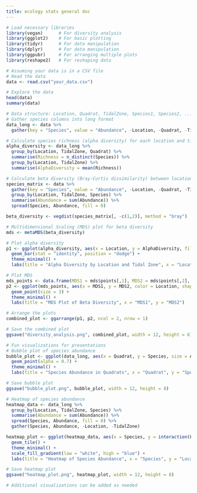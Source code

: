 ```yaml
---
title: ecology stats general doc
---
```


```r
# Load necessary libraries
library(vegan)      # For diversity analysis
library(ggplot2)    # For basic plotting
library(tidyr)      # For data manipulation
library(dplyr)      # For data manipulation
library(ggpubr)     # For arranging multiple plots
library(reshape2)   # For reshaping data
```

```r
# Assuming your data is in a CSV file
# Read the data
data <- read.csv("your_data.csv")
```

```r
# Explore the data
head(data)
summary(data)
```

```r
# Data structure: Location, Quadrat, TidalZone, Species1, Species2, ..., SpeciesN
# Gather species columns into long format
data_long <- data %>%
  gather(key = "Species", value = "Abundance", -Location, -Quadrat, -TidalZone)
```

```r
# Calculate species richness (alpha diversity) for each location and tidal zone
alpha_diversity <- data_long %>%
  group_by(Location, TidalZone, Quadrat) %>%
  summarise(Richness = n_distinct(Species)) %>%
  group_by(Location, TidalZone) %>%
  summarise(AlphaDiversity = mean(Richness))
```

```r
# Calculate beta diversity (Bray-Curtis dissimilarity) between locations
species_matrix <- data %>%
  gather(key = "Species", value = "Abundance", -Location, -Quadrat, -TidalZone) %>%
  group_by(Location, TidalZone, Species) %>%
  summarise(Abundance = sum(Abundance)) %>%
  spread(Species, Abundance, fill = 0)

beta_diversity <- vegdist(species_matrix[, -c(1,2)], method = "bray")

# Multidimensional Scaling (MDS) plot for beta diversity
mds <- metaMDS(beta_diversity)

```

```r

# Plot alpha diversity
p1 <- ggplot(alpha_diversity, aes(x = Location, y = AlphaDiversity, fill = TidalZone)) +
  geom_bar(stat = "identity", position = "dodge") +
  theme_minimal() +
  labs(title = "Alpha Diversity by Location and Tidal Zone", x = "Location", y = "Alpha Diversity (Species Richness)")
```

```r
# Plot MDS
mds_points <- data.frame(MDS1 = mds$points[,1], MDS2 = mds$points[,2], Location = species_matrix$Location, TidalZone = species_matrix$TidalZone)
p2 <- ggplot(mds_points, aes(x = MDS1, y = MDS2, color = Location, shape = TidalZone)) +
  geom_point(size = 3) +
  theme_minimal() +
  labs(title = "MDS Plot of Beta Diversity", x = "MDS1", y = "MDS2")

# Arrange the plots
combined_plot <- ggarrange(p1, p2, ncol = 2, nrow = 1)

# Save the combined plot
ggsave("diversity_analysis.png", combined_plot, width = 12, height = 6)
```

```r
# Fun visualizations for presentations
# Bubble plot of species abundance
bubble_plot <- ggplot(data_long, aes(x = Quadrat, y = Species, size = Abundance, color = Location, shape = TidalZone)) +
  geom_point(alpha = 0.7) +
  theme_minimal() +
  labs(title = "Species Abundance in Quadrats", x = "Quadrat", y = "Species", size = "Abundance")

# Save bubble plot
ggsave("bubble_plot.png", bubble_plot, width = 12, height = 8)

# Heatmap of species abundance
heatmap_data <- data_long %>%
  group_by(Location, TidalZone, Species) %>%
  summarise(Abundance = sum(Abundance)) %>%
  spread(Species, Abundance, fill = 0) %>%
  gather(Species, Abundance, -Location, -TidalZone)

heatmap_plot <- ggplot(heatmap_data, aes(x = Species, y = interaction(Location, TidalZone), fill = Abundance)) +
  geom_tile() +
  theme_minimal() +
  scale_fill_gradient(low = "white", high = "blue") +
  labs(title = "Heatmap of Species Abundance", x = "Species", y = "Location and Tidal Zone", fill = "Abundance")

# Save heatmap plot
ggsave("heatmap_plot.png", heatmap_plot, width = 12, height = 8)

# Additional visualizations can be added as needed
```

